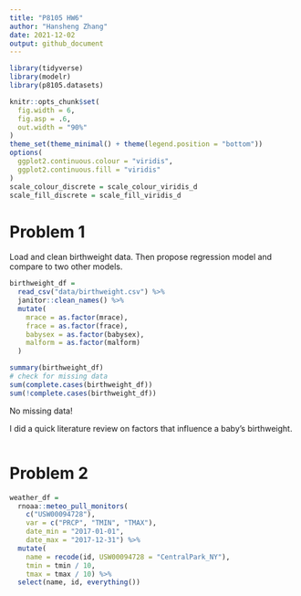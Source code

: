 ```yaml
---
title: "P8105 HW6"
author: "Hansheng Zhang"
date: 2021-12-02
output: github_document
---
```


```r
library(tidyverse)
library(modelr)
library(p8105.datasets)

knitr::opts_chunk$set(
  fig.width = 6,
  fig.asp = .6,
  out.width = "90%"
)
theme_set(theme_minimal() + theme(legend.position = "bottom"))
options(
  ggplot2.continuous.colour = "viridis",
  ggplot2.continuous.fill = "viridis"
)
scale_colour_discrete = scale_colour_viridis_d
scale_fill_discrete = scale_fill_viridis_d
```

# Problem 1

Load and clean birthweight data. Then propose regression model and compare to two other models. 

```r
birthweight_df = 
  read_csv("data/birthweight.csv") %>% 
  janitor::clean_names() %>% 
  mutate(
    mrace = as.factor(mrace),
    frace = as.factor(frace),
    babysex = as.factor(babysex),
    malform = as.factor(malform)
  )

summary(birthweight_df)
# check for missing data
sum(complete.cases(birthweight_df))
sum(!complete.cases(birthweight_df))
```
No missing data!

I did a quick literature review on factors that influence a baby's birthweight. 
```r

```

# Problem 2

```r
weather_df = 
  rnoaa::meteo_pull_monitors(
    c("USW00094728"),
    var = c("PRCP", "TMIN", "TMAX"), 
    date_min = "2017-01-01",
    date_max = "2017-12-31") %>%
  mutate(
    name = recode(id, USW00094728 = "CentralPark_NY"),
    tmin = tmin / 10,
    tmax = tmax / 10) %>%
  select(name, id, everything())
```

